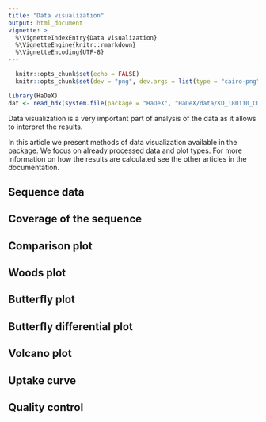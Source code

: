 ```yaml
---
title: "Data visualization"
output: html_document
vignette: >
  %\VignetteIndexEntry{Data visualization}
  %\VignetteEngine{knitr::rmarkdown}
  %\VignetteEncoding{UTF-8}
---
```

  
```r
  knitr::opts_chunk$set(echo = FALSE)
  knitr::opts_chunk$set(dev = "png", dev.args = list(type = "cairo-png"))
```

```r
library(HaDeX)
dat <- read_hdx(system.file(package = "HaDeX", "HaDeX/data/KD_180110_CD160_HVEM.csv"))
```

Data visualization is a very important part of analysis of the data as it allows to interpret the results.

In this article we present methods of data visualization available in the package.
We focus on already processed data and plot types. For more information on how the results are calculated
see the other articles in the documentation. 

## Sequence data

## Coverage of the sequence

## Comparison plot

## Woods plot

## Butterfly plot

## Butterfly differential plot

## Volcano plot

## Uptake curve

## Quality control
